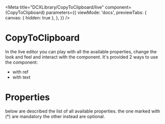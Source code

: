 
<Meta
  title="DCXLibrary/CopyToClipboard/live"
  component={CopyToClipboard}
  parameters={{
    viewMode: 'docs',
    previewTabs: {
      canvas: { hidden: true },
    },
  }}
/>

# CopyToClipboard

In the live editor you can play with all the available properties, change the look and feel and interact with the component. It's provided 2 ways to use the component:

- with ref
- with text

<Canvas>
  <Story name="live">
    <CopyToClipboardLive />
  </Story>
</Canvas>

# Properties

below are described the list of all available properties. the one marked with (\*) are mandatory the other instead are optional.

<Props of={CopyToClipboard} />
